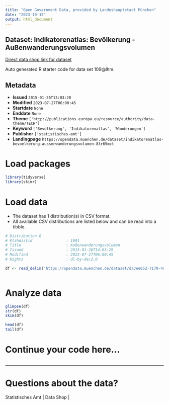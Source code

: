 ```yaml
---
title: "Open Government Data, provided by Landeshauptstadt München"
date: "2023-10-15"
output: html_document
---
```


## Dataset: Indikatorenatlas: Bevölkerung - Außenwanderungsvolumen

[Direct data shop link for dataset](https://opendata.muenchen.de/dataset/indikatorenatlas-bevoelkerung-aussenwanderungsvolumen-83r65mct)

Auto generated R starter code for data set 109@lhm.

## Metadata

- **Issued** `2015-01-26T13:03:28`
- **Modified** `2023-07-27T06:00:45`
- **Startdate** `None`
- **Enddate** `None`
- **Theme** `['http://publications.europa.eu/resource/authority/data-theme/TECH']`
- **Keyword** `['Bevölkerung', 'Indikatorenatlas', 'Wanderungen']`
- **Publisher** `['statistisches-amt']`
- **Landingpage** `https://opendata.muenchen.de/dataset/indikatorenatlas-bevoelkerung-aussenwanderungsvolumen-83r65mct`


# Load packages

```r

library(tidyverse)
library(skimr)

```

# Load data

-   The dataset has 1 distribution(s) in CSV format.
-   All available CSV distributions are listed below and can be read into a tibble.

```r

# Distribution 0
# Ktzhdistid               : 1091
# Title                    : Außenwanderungsvolumen
# Issued                   : 2015-01-26T14:03:29
# Modified                 : 2023-07-27T06:00:45
# Rights                   : dl-by-de/2.0

df <- read_delim('https://opendata.muenchen.de/dataset/da3ee052-7170-4dae-8cf7-a02a36994e0c/resource/103e3fc2-fd59-4c12-ba61-7ca1927660b8/download/indikat_bevoelkerung_aussenwanderungsvolumen_240723.csv')



```

# Analyze data

```r

glimpse(df)
str(df)
skim(df)

head(df)
tail(df)

```

# Continue your code here...

```r

```

------------------------------------------------------------------------

# Questions about the data?

Statistisches Amt | Data Shop | 
